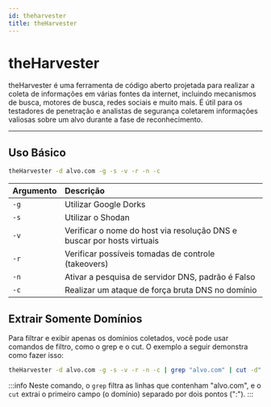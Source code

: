 ```yaml
---
id: theharvester
title: theHarvester
---
```


# theHarvester

theHarvester é uma ferramenta de código aberto projetada para realizar a coleta
de informações em várias fontes da internet, incluindo mecanismos de busca,
motores de busca, redes sociais e muito mais. É útil para os testadores de
penetração e analistas de segurança coletarem informações valiosas sobre um alvo
durante a fase de reconhecimento.

---

## Uso Básico

```bash
theHarvester -d alvo.com -g -s -v -r -n -c
```

| Argumento | Descrição                                                              |
| --------- | :--------------------------------------------------------------------- |
| `-g`      | Utilizar Google Dorks                                                  |
| `-s`      | Utilizar o Shodan                                                      |
| `-v`      | Verificar o nome do host via resolução DNS e buscar por hosts virtuais |
| `-r`      | Verificar possíveis tomadas de controle (takeovers)                    |
| `-n`      | Ativar a pesquisa de servidor DNS, padrão é Falso                      |
| `-c`      | Realizar um ataque de força bruta DNS no domínio                       |

## Extrair Somente Domínios

Para filtrar e exibir apenas os domínios coletados, você pode usar comandos de
filtro, como o grep e o cut. O exemplo a seguir demonstra como fazer isso:

```bash
theHarvester -d alvo.com -g -s -v -r -n -c | grep "alvo.com" | cut -d":" -f1
```

:::info
Neste comando, o `grep` filtra as linhas que contenham "alvo.com", e o `cut`
extrai o primeiro campo (o domínio) separado por dois pontos (":").
:::
